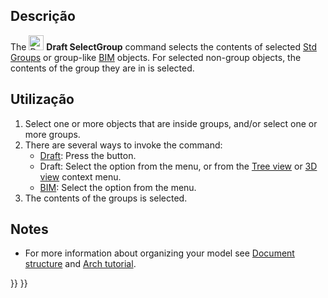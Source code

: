 <languages/>

<div class="mw-translate-fuzzy">
{{Docnav
|[[Draft_AddToGroup/pt-br| Adicionar ao grupo]]
|[[Draft_AddConstruction/pt-br|Adicionar ao grupo Construção]]
|[[Draft_Workbench/pt-br|Draft]]
|IconL=Draft_AddToGroup.svg
|IconR=Draft_Snap_Lock.svg
|IconC=Workbench_Draft.svg
}}
</div>

{{GuiCommand
|Name=Draft SelectGroup
|MenuLocation=Utilities → Select group<br>Utils → Select group
|Workbenches=[[Draft_Workbench|Draft]], [[BIM_Workbench|BIM]]
|SeeAlso=[[Std_Group|Std Group]], [[Draft_AddToGroup|Draft AddToGroup]], [[Draft_AddConstruction|Draft AddConstruction]], [[Draft_AutoGroup|Draft AutoGroup]]
}}

<span id="Description"></span>
==Descrição== 

The [[Image:Draft_SelectGroup.svg|24px]] '''Draft SelectGroup''' command selects the contents of selected [[Std_Group|Std Groups]] or group-like [[BIM_Workbench|BIM]] objects. For selected non-group objects, the contents of the group they are in is selected.

<span id="Usage"></span>
==Utilização== 

# Select one or more objects that are inside groups, and/or select one or more groups.
# There are several ways to invoke the command:
#* [[Draft_Workbench|Draft]]: Press the {{Button|[[Image:Draft_SelectGroup.svg|16px]] [[Draft_SelectGroup|Select group]]}} button.
#* Draft: Select the {{MenuCommand|Utilities → [[Image:Draft_SelectGroup.svg|16px]] Select group}} option from the menu, or from the [[Tree_view|Tree view]] or [[3D_view|3D view]] context menu.
#* [[BIM_Workbench|BIM]]: Select the {{MenuCommand|Utils → [[Image:Draft_SelectGroup.svg|16px]] Select group}} option from the menu.
# The contents of the groups is selected.

==Notes==

* For more information about organizing your model see [[Document_structure|Document structure]] and [[Arch_tutorial#Organizing_your_model|Arch tutorial]].


<div class="mw-translate-fuzzy">
{{Docnav
|[[Draft_AddToGroup/pt-br| Adicionar ao grupo]]
|[[Draft_AddConstruction/pt-br|Adicionar ao grupo Construção]]
|[[Draft_Workbench/pt-br|Draft]]
|IconL=Draft_AddToGroup.svg
|IconR=Draft_Snap_Lock.svg
|IconC=Workbench_Draft.svg
}}
</div>

{{Draft Tools navi{{#translation:}}}}
{{Userdocnavi{{#translation:}}}}